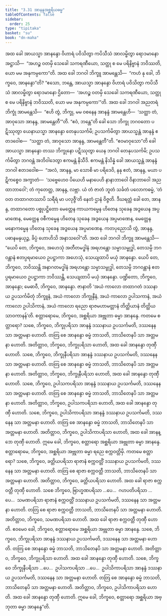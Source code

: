 ```yaml
---
title: "3.31 အာနန္ဒအစ္ဆရိယဓမ္မ"
tableOfContents: false
sidebar:
  order: 25
type: "tipitaka"
basket: "su"
book: "dn-maha"
---
```



<DynamicBreadcrumb />

<Division number="207" book="dn-maha">

<Paragraph number="465" book="dn-maha">
အထ ခေါ အာယသ္မာ အာနန္ဒော ဝိဟာရံ ပဝိသိတွာ ကပိသီသံ အာလမ္ဗိတွာ ရောဒမာနော အဋ္ဌာသိ—  “အဟဉ္စ ဝတမှိ သေခေါ သကရဏီယော, သတ္ထု စ မေ ပရိနိဗ္ဗာနံ ဘဝိဿတိ, ယော မမ အနုကမ္ပကော”တိ. အထ ခေါ ဘဂဝါ ဘိက္ခူ အာမန္တေသိ—  “ကဟံ နု ခေါ, ဘိက္ခဝေ, အာနန္ဒော”တိ? “ဧသော, ဘန္တေ, အာယသ္မာ အာနန္ဒော ဝိဟာရံ ပဝိသိတွာ ကပိသီသံ အာလမ္ဗိတွာ ရောဒမာနော ဌိတော—  ‘အဟဉ္စ ဝတမှိ သေခေါ သကရဏီယော, သတ္ထု စ မေ ပရိနိဗ္ဗာနံ ဘဝိဿတိ, ယော မမ အနုကမ္ပကော’”တိ. အထ ခေါ ဘဂဝါ အညတရံ ဘိက္ခုံ အာမန္တေသိ—  “ဧဟိ တွံ, ဘိက္ခု, မမ ဝစနေန အာနန္ဒံ အာမန္တေဟိ—  ‘သတ္ထာ တံ, အာဝုသော အာနန္ဒ, အာမန္တေတီ’”တိ. “ဧဝံ, ဘန္တေ”တိ ခေါ သော ဘိက္ခု ဘဂဝတော ပဋိဿုတွာ ယေနာယသ္မာ အာနန္ဒော တေနုပသင်္ကမိ; ဥပသင်္ကမိတွာ အာယသ္မန္တံ အာနန္ဒံ ဧတဒဝေါစ—  “သတ္ထာ တံ, အာဝုသော အာနန္ဒ, အာမန္တေတီ”တိ. “ဧဝမာဝုသော”တိ ခေါ အာယသ္မာ အာနန္ဒော တဿ ဘိက္ခုနော ပဋိဿုတွာ ယေန ဘဂဝါ တေနုပသင်္ကမိ; ဥပသင်္ကမိတွာ ဘဂဝန္တံ အဘိဝါဒေတွာ ဧကမန္တံ နိသီဒိ.
</Paragraph>

<Paragraph number="466" book="dn-maha">
ဧကမန္တံ နိသိန္နံ ခေါ အာယသ္မန္တံ အာနန္ဒံ ဘဂဝါ ဧတဒဝေါစ—  “အလံ, အာနန္ဒ, မာ သောစိ မာ ပရိဒေဝိ, နနု ဧတံ, အာနန္ဒ, မယာ ပဋိကစ္စေဝ အက္ခာတံ—  ‘သဗ္ဗေဟေဝ ပိယေဟိ မနာပေဟိ နာနာဘာဝေါ ဝိနာဘာဝေါ အညထာဘာဝေါ’; တံ ကုတေတ္ထ, အာနန္ဒ, လဗ္ဘာ. ယံ တံ ဇာတံ ဘူတံ သင်္ခတံ ပလောကဓမ္မံ, ‘တံ ဝတ တထာဂတဿာပိ သရီရံ မာ ပလုဇ္ဇီ’တိ နေတံ ဌာနံ ဝိဇ္ဇတိ. ဒီဃရတ္တံ ခေါ တေ, အာနန္ဒ, တထာဂတော ပစ္စုပဋ္ဌိတော မေတ္တေန ကာယကမ္မေန ဟိတေန သုခေန အဒွယေန အပ္ပမာဏေန, မေတ္တေန ဝစီကမ္မေန ဟိတေန သုခေန အဒွယေန အပ္ပမာဏေန, မေတ္တေန မနောကမ္မေန ဟိတေန သုခေန အဒွယေန အပ္ပမာဏေန. ကတပုညောသိ တွံ, အာနန္ဒ, ပဓာနမနုယုဉ္ဇ, ခိပ္ပံ ဟောဟိသိ အနာသဝေါ”တိ.
</Paragraph>

</Division>
<Division number="208" book="dn-maha">

<Paragraph number="467" book="dn-maha">
အထ ခေါ ဘဂဝါ ဘိက္ခူ အာမန္တေသိ—  “ယေပိ တေ, ဘိက္ခဝေ, အဟေသုံ အတီတမဒ္ဓါနံ အရဟန္တော သမ္မာသမ္ဗုဒ္ဓါ, တေသမ္ပိ ဘဂဝန္တာနံ ဧတပ္ပရမာယေဝ ဥပဋ္ဌာကာ အဟေသုံ, သေယျထာပိ မယှံ အာနန္ဒော. ယေပိ တေ, ဘိက္ခဝေ, ဘဝိဿန္တိ အနာဂတမဒ္ဓါနံ အရဟန္တော သမ္မာသမ္ဗုဒ္ဓါ, တေသမ္ပိ ဘဂဝန္တာနံ ဧတပ္ပရမာယေဝ ဥပဋ္ဌာကာ ဘဝိဿန္တိ, သေယျထာပိ မယှံ အာနန္ဒော. ပဏ္ဍိတော, ဘိက္ခဝေ, အာနန္ဒော; မေဓာဝီ, ဘိက္ခဝေ, အာနန္ဒော. ဇာနာတိ ‘အယံ ကာလော တထာဂတံ ဒဿနာယ ဥပသင်္ကမိတုံ ဘိက္ခူနံ, အယံ ကာလော ဘိက္ခုနီနံ, အယံ ကာလော ဥပါသကာနံ, အယံ ကာလော ဥပါသိကာနံ, အယံ ကာလော ရညော ရာဇမဟာမတ္တာနံ တိတ္ထိယာနံ တိတ္ထိယသာဝကာနန်’တိ.
</Paragraph>

</Division>
<Division number="209" book="dn-maha">

<Paragraph number="468" book="dn-maha">
စတ္တာရောမေ, ဘိက္ခဝေ, အစ္ဆရိယာ အဗ္ဘုတာ ဓမ္မာ အာနန္ဒေ. ကတမေ စတ္တာရော? သစေ, ဘိက္ခဝေ, ဘိက္ခုပရိသာ အာနန္ဒံ ဒဿနာယ ဥပသင်္ကမတိ, ဒဿနေန သာ အတ္တမနာ ဟောတိ. တတြ စေ အာနန္ဒော ဓမ္မံ ဘာသတိ, ဘာသိတေနပိ သာ အတ္တမနာ ဟောတိ. အတိတ္တာဝ, ဘိက္ခဝေ, ဘိက္ခုပရိသာ ဟောတိ, အထ ခေါ အာနန္ဒော တုဏှီ ဟောတိ. သစေ, ဘိက္ခဝေ, ဘိက္ခုနီပရိသာ အာနန္ဒံ ဒဿနာယ ဥပသင်္ကမတိ, ဒဿနေန သာ အတ္တမနာ ဟောတိ. တတြ စေ အာနန္ဒော ဓမ္မံ ဘာသတိ, ဘာသိတေနပိ သာ အတ္တမနာ ဟောတိ. အတိတ္တာဝ, ဘိက္ခဝေ, ဘိက္ခုနီပရိသာ ဟောတိ, အထ ခေါ အာနန္ဒော တုဏှီ ဟောတိ. သစေ, ဘိက္ခဝေ, ဥပါသကပရိသာ အာနန္ဒံ ဒဿနာယ ဥပသင်္ကမတိ, ဒဿနေန သာ အတ္တမနာ ဟောတိ. တတြ စေ အာနန္ဒော ဓမ္မံ ဘာသတိ, ဘာသိတေနပိ သာ အတ္တမနာ ဟောတိ. အတိတ္တာဝ, ဘိက္ခဝေ, ဥပါသကပရိသာ ဟောတိ, အထ ခေါ အာနန္ဒော တုဏှီ ဟောတိ. သစေ, ဘိက္ခဝေ, ဥပါသိကာပရိသာ အာနန္ဒံ ဒဿနာယ ဥပသင်္ကမတိ, ဒဿနေန သာ အတ္တမနာ ဟောတိ. တတြ စေ အာနန္ဒော ဓမ္မံ ဘာသတိ, ဘာသိတေနပိ သာ အတ္တမနာ ဟောတိ. အတိတ္တာဝ, ဘိက္ခဝေ, ဥပါသိကာပရိသာ ဟောတိ, အထ ခေါ အာနန္ဒော တုဏှီ ဟောတိ. ဣမေ ခေါ, ဘိက္ခဝေ, စတ္တာရော အစ္ဆရိယာ အဗ္ဘုတာ ဓမ္မာ အာနန္ဒေ.
</Paragraph>

<Paragraph number="469" book="dn-maha">
စတ္တာရောမေ, ဘိက္ခဝေ, အစ္ဆရိယာ အဗ္ဘုတာ ဓမ္မာ ရညေ စက္ကဝတ္တိမှိ. ကတမေ စတ္တာရော? သစေ, ဘိက္ခဝေ, ခတ္တိယပရိသာ ရာဇာနံ စက္ကဝတ္တိံ ဒဿနာယ ဥပသင်္ကမတိ, ဒဿနေန သာ အတ္တမနာ ဟောတိ. တတြ စေ ရာဇာ စက္ကဝတ္တီ ဘာသတိ, ဘာသိတေနပိ သာ အတ္တမနာ ဟောတိ. အတိတ္တာဝ, ဘိက္ခဝေ, ခတ္တိယပရိသာ ဟောတိ. အထ ခေါ ရာဇာ စက္ကဝတ္တီ တုဏှီ ဟောတိ. သစေ ဘိက္ခဝေ, ဗြာဟ္မဏပရိသာ …ပေ…  ဂဟပတိပရိသာ …ပေ…  သမဏပရိသာ ရာဇာနံ စက္ကဝတ္တိံ ဒဿနာယ ဥပသင်္ကမတိ, ဒဿနေန သာ အတ္တမနာ ဟောတိ. တတြ စေ ရာဇာ စက္ကဝတ္တီ ဘာသတိ, ဘာသိတေနပိ သာ အတ္တမနာ ဟောတိ. အတိတ္တာဝ, ဘိက္ခဝေ, သမဏပရိသာ ဟောတိ. အထ ခေါ ရာဇာ စက္ကဝတ္တီ တုဏှီ ဟောတိ. ဧဝမေဝ ခေါ, ဘိက္ခဝေ, စတ္တာရောမေ အစ္ဆရိယာ အဗ္ဘုတာ ဓမ္မာ အာနန္ဒေ. သစေ, ဘိက္ခဝေ, ဘိက္ခုပရိသာ အာနန္ဒံ ဒဿနာယ ဥပသင်္ကမတိ, ဒဿနေန သာ အတ္တမနာ ဟောတိ. တတြ စေ အာနန္ဒော ဓမ္မံ ဘာသတိ, ဘာသိတေနပိ သာ အတ္တမနာ ဟောတိ. အတိတ္တာဝ, ဘိက္ခဝေ, ဘိက္ခုပရိသာ ဟောတိ. အထ ခေါ အာနန္ဒော တုဏှီ ဟောတိ. သစေ, ဘိက္ခဝေ ဘိက္ခုနီပရိသာ …ပေ…  ဥပါသကပရိသာ …ပေ…  ဥပါသိကာပရိသာ အာနန္ဒံ ဒဿနာယ ဥပသင်္ကမတိ, ဒဿနေန သာ အတ္တမနာ ဟောတိ. တတြ စေ အာနန္ဒော ဓမ္မံ ဘာသတိ, ဘာသိတေနပိ သာ အတ္တမနာ ဟောတိ. အတိတ္တာဝ, ဘိက္ခဝေ, ဥပါသိကာပရိသာ ဟောတိ. အထ ခေါ အာနန္ဒော တုဏှီ ဟောတိ. ဣမေ ခေါ, ဘိက္ခဝေ, စတ္တာရော အစ္ဆရိယာ အဗ္ဘုတာ ဓမ္မာ အာနန္ဒေ”တိ.
</Paragraph>
</Division>